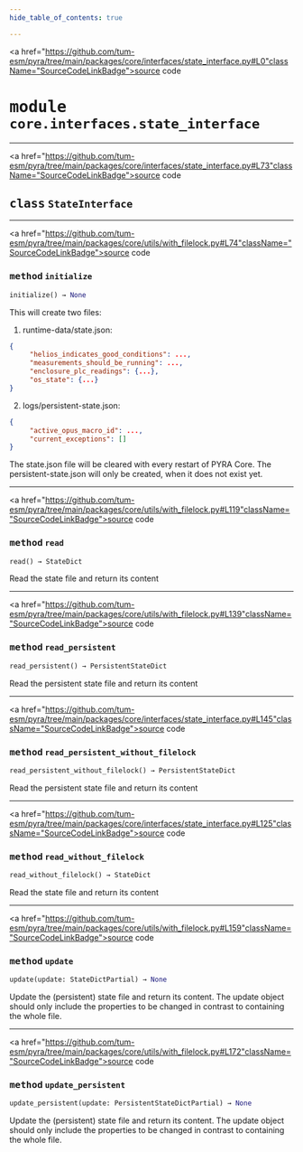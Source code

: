 ```yaml
---
hide_table_of_contents: true

---
```


<!-- markdownlint-disable -->

<a href="https://github.com/tum-esm/pyra/tree/main/packages/core/interfaces/state_interface.py#L0"className="SourceCodeLinkBadge">source code</a>

# <kbd>module</kbd> `core.interfaces.state_interface`






---

<a href="https://github.com/tum-esm/pyra/tree/main/packages/core/interfaces/state_interface.py#L73"className="SourceCodeLinkBadge">source code</a>

## <kbd>class</kbd> `StateInterface`







---

<a href="https://github.com/tum-esm/pyra/tree/main/packages/core/utils/with_filelock.py#L74"className="SourceCodeLinkBadge">source code</a>

### <kbd>method</kbd> `initialize`

```python
initialize() → None
```

This will create two files: 

1. runtime-data/state.json: 

```json
{
     "helios_indicates_good_conditions": ...,
     "measurements_should_be_running": ...,
     "enclosure_plc_readings": {...},
     "os_state": {...}
}
``` 

2. logs/persistent-state.json: 

```json
{
     "active_opus_macro_id": ...,
     "current_exceptions": []
}
``` 

The state.json file will be cleared with every restart of PYRA Core. The persistent-state.json will only be created, when it does not exist yet. 

---

<a href="https://github.com/tum-esm/pyra/tree/main/packages/core/utils/with_filelock.py#L119"className="SourceCodeLinkBadge">source code</a>

### <kbd>method</kbd> `read`

```python
read() → StateDict
```

Read the state file and return its content 

---

<a href="https://github.com/tum-esm/pyra/tree/main/packages/core/utils/with_filelock.py#L139"className="SourceCodeLinkBadge">source code</a>

### <kbd>method</kbd> `read_persistent`

```python
read_persistent() → PersistentStateDict
```

Read the persistent state file and return its content 

---

<a href="https://github.com/tum-esm/pyra/tree/main/packages/core/interfaces/state_interface.py#L145"className="SourceCodeLinkBadge">source code</a>

### <kbd>method</kbd> `read_persistent_without_filelock`

```python
read_persistent_without_filelock() → PersistentStateDict
```

Read the persistent state file and return its content 

---

<a href="https://github.com/tum-esm/pyra/tree/main/packages/core/interfaces/state_interface.py#L125"className="SourceCodeLinkBadge">source code</a>

### <kbd>method</kbd> `read_without_filelock`

```python
read_without_filelock() → StateDict
```

Read the state file and return its content 

---

<a href="https://github.com/tum-esm/pyra/tree/main/packages/core/utils/with_filelock.py#L159"className="SourceCodeLinkBadge">source code</a>

### <kbd>method</kbd> `update`

```python
update(update: StateDictPartial) → None
```

Update the (persistent) state file and return its content. The update object should only include the properties to be changed in contrast to containing the whole file. 

---

<a href="https://github.com/tum-esm/pyra/tree/main/packages/core/utils/with_filelock.py#L172"className="SourceCodeLinkBadge">source code</a>

### <kbd>method</kbd> `update_persistent`

```python
update_persistent(update: PersistentStateDictPartial) → None
```

Update the (persistent) state file and return its content. The update object should only include the properties to be changed in contrast to containing the whole file. 


